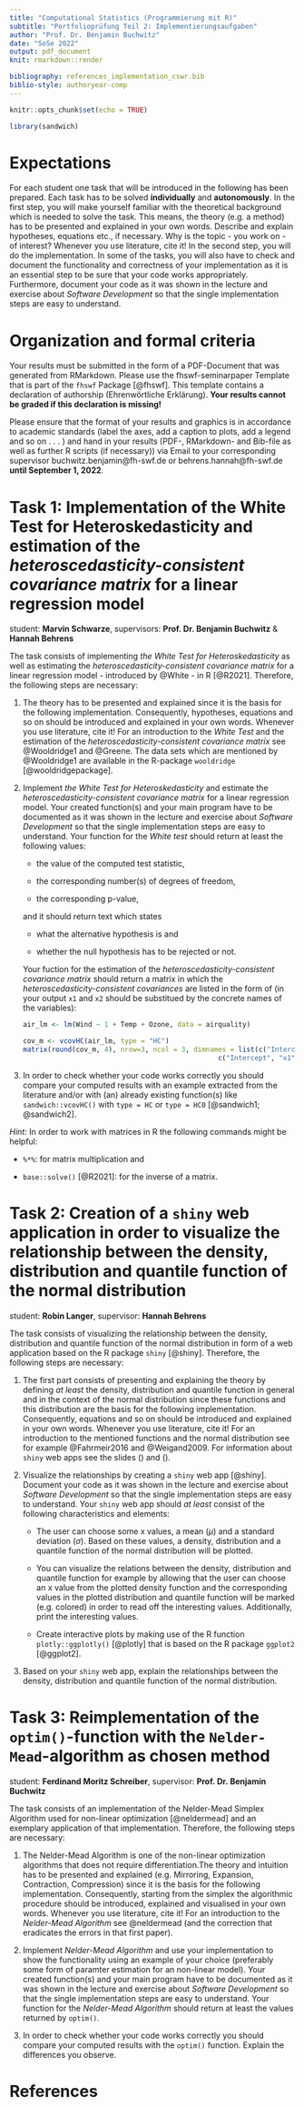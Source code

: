 ```yaml
---
title: "Computational Statistics (Programmierung mit R)"
subtitle: "Portfolioprüfung Teil 2: Implementierungsaufgaben"
author: "Prof. Dr. Benjamin Buchwitz"
date: "SoSe 2022"
output: pdf_document
knit: rmarkdown::render

bibliography: references_implementation_cswr.bib
biblio-style: authoryear-comp
---
```


```r
knitr::opts_chunk$set(echo = TRUE)

library(sandwich)
```

# Expectations

For each student one task that will be introduced in the following has been prepared. Each task has to be solved **individually** and **autonomously**.\newline
In the first step, you will make yourself familiar with the theoretical background which is needed to solve the task. This means, the theory (e.g. a method) has to be presented and explained in your own words. Describe and explain hypotheses, equations etc., if necessary. Why is the topic - you work on - of interest? Whenever you use literature, cite it!\newline
In the second step, you will do the implementation.\newline
In some of the tasks, you will also have to check and document the functionality and correctness of your implementation as it is an essential step to be sure that your code works appropriately. Furthermore, document your code as it was shown in the lecture and exercise about *Software Development* so that the single implementation steps are easy to understand.

# Organization and formal criteria

Your results must be submitted in the form of a PDF-Document that was generated from RMarkdown. Please use the fhswf-seminarpaper Template that is part of the `fhswf` Package [@fhswf]. This
template contains a declaration of authorship (Ehrenwörtliche Erklärung). **Your results cannot be graded if this declaration is missing!**

Please ensure that the format of your results and graphics is in accordance to academic standards (label the axes, add a caption to plots, add a legend and so on . . . ) and hand in your results (PDF-, RMarkdown- and Bib-file as well as further R scripts (if necessary)) via Email to your corresponding supervisor buchwitz.benjamin@fh-swf.de or behrens.hannah@fh-swf.de **until September 1, 2022**.


# Task 1: Implementation of the White Test for Heteroskedasticity and estimation of the *heteroscedasticity-consistent covariance matrix* for a linear regression model

student: **Marvin Schwarze**, supervisors: **Prof. Dr. Benjamin Buchwitz** & **Hannah Behrens**

The task consists of implementing *the White Test for Heteroskedasticity* as well as estimating the *heteroscedasticity-consistent covariance matrix* for a linear regression model - introduced by @White - in R [@R2021]. Therefore, the following steps are necessary:


1. The theory has to be presented and explained since it is the basis for the following implementation. Consequently, hypotheses, equations and so on should be introduced and explained in your own words. Whenever you use literature, cite it! For an introduction to the *White Test* and the estimation of the *heteroscedasticity-consistent covariance matrix* see @Wooldridge1 and @Greene. The data sets which are mentioned by @Wooldridge1 are available in the R-package `wooldridge` [@wooldridgepackage].

2. Implement *the White Test for Heteroskedasticity* and estimate the *heteroscedasticity-consistent covariance matrix* for a linear regression model. Your created function(s) and your main program have to be documented as it was shown in the lecture and exercise about *Software Development* so that the single implementation steps are easy to understand.\newline
Your function for the *White test* should return at least the following values:

    + the value of the computed test statistic,

    + the corresponding number(s) of degrees of freedom,

    + the corresponding p-value,

    and it should return text which states 

    + what the alternative hypothesis is and

    + whether the null hypothesis has to be rejected or not.
    
    Your fuction for the estimation of the *heteroscedasticity-consistent covariance matrix* should return a matrix in which the *heteroscedasticity-consistent covariances* are listed in the form of (in your output `x1` and `x2` should be substitued by the concrete names of the variables):
    
    ```r
    air_lm <- lm(Wind ~ 1 + Temp + Ozone, data = airquality)

    cov_m <- vcovHC(air_lm, type = "HC")
    matrix(round(cov_m, 4), nrow=3, ncol = 3, dimnames = list(c("Intercept", "x1", "x2"),
                                                    c("Intercept", "x1", "x2")))
    ```
    
    
3. In order to check whether your code works correctly you should compare your computed results with an example extracted from the literature and/or with (an) already existing function(s) like `sandwich::vcovHC()` with `type = HC` or `type = HC0` [@sandwich1; @sandwich2].

*Hint:* In order to work with matrices in R the following commands might be helpful:

+ `%*%`: for matrix multiplication and

+ `base::solve()` [@R2021]: for the inverse of a matrix.


# Task 2: Creation of a `shiny` web application in order to visualize the relationship between the density, distribution and quantile function of the normal distribution

student: **Robin Langer**, supervisor: **Hannah Behrens**

The task consists of visualizing the relationship between the density, distribution and quantile function of the normal distribution in form of a web application based on the R package `shiny` [@shiny]. Therefore, the following steps are necessary:

1. The first part consists of presenting and explaining the theory by defining *at least* the density, distribution and quantile function in general and in the context of the normal distribution since these functions and this distribution are the basis for the following implementation. Consequently, equations and so on should be introduced and explained in your own words. Whenever you use literature, cite it!\newline
For an introduction to the mentioned functions and the normal distribution see for example @Fahrmeir2016 and @Weigand2009. For information about `shiny` web apps see the slides (\url{https://bchwtz.github.io/bchwtz-cswr/web-apps.html}) and (\url{https://bchwtz.github.io/bchwtz-cswr/exercises-9.html}).

2. Visualize the relationships by creating a `shiny` web app [@shiny]. Document your code as it was shown in the lecture and exercise about *Software Development* so that the single implementation steps are easy to understand.\newline
Your `shiny` web app should *at least* consist of the following characteristics and elements:

    + The user can choose some x values, a mean ($\mu$) and a standard deviation ($\sigma$). Based on these values, a density, distribution and a quantile function of the normal distribution will be plotted.

    + You can visualize the relations between the density, distribution and quantile function for example by allowing that the user can choose an x value from the plotted density function and the corresponding values in the plotted distribution and quantile function will be marked (e.g. colored) in order to read off the interesting values. Additionally, print the interesting values.

    + Create interactive plots by making use of the R function `plotly::ggplotly()` [@plotly] that is based on the R package `ggplot2` [@ggplot2].

3. Based on your `shiny` web app, explain the relationships between the density, distribution and quantile function of the normal distribution.

<!-- # Task 3: Reimplementation of the $\chi^2$-test -->
<!-- student: **Jan Kempert**, supervisor: **Prof. Dr. Benjamin Buchwitz** -->


# Task 3: Reimplementation of the `optim()`-function with the `Nelder-Mead`-algorithm as chosen method

student: **Ferdinand Moritz Schreiber**, supervisor: **Prof. Dr. Benjamin Buchwitz**

The task consists of an implementation of the Nelder-Mead Simplex Algorithm used for non-linear optimization [@neldermead] and an exemplary application of that implementation. Therefore, the following steps are necessary:

1. The Nelder-Mead Algorithm is one of the non-linear optimization algorithms that does not require differentiation.The theory and intuition has to be presented and explained (e.g. Mirroring, Expansion, Contraction, Compression) since it is the basis for the following implementation. Consequently, starting from the simplex the algorithmic procedure should be introduced, explained and visualised in your own words. Whenever you use literature, cite it! For an introduction to the *Nelder-Mead Algorithm* see @neldermead (and the correction that eradicates the errors in that first paper).

2. Implement *Nelder-Mead Algorithm* and use your implementation to show the functionality using an example of your choice (preferably some form of paramter estimation for an non-linear model). Your created function(s) and your main program have to be documented as it was shown in the lecture and exercise about *Software Development* so that the single implementation steps are easy to understand. Your function for the *Nelder-Mead Algorithm* should return at least the values returned by `optim()`.

3. In order to check whether your code works correctly you should compare your computed results with the `optim()` function. Explain the differences you observe. 

\newpage

# References